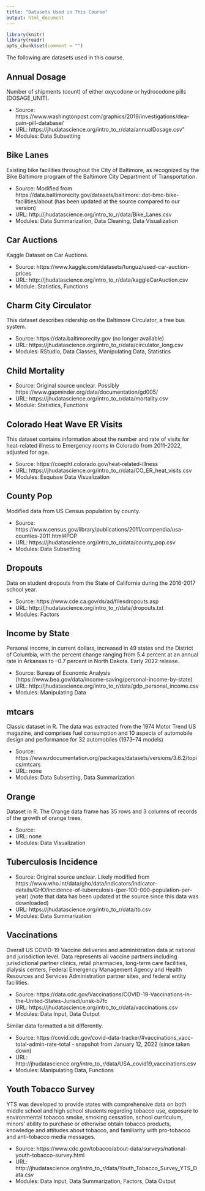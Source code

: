 ```yaml
---
title: "Datasets Used in This Course"
output: html_document
---
```


```r
library(knitr)
library(readr)
opts_chunk$set(comment = "")
```

The following are datasets used in this course.

## Annual Dosage

Number of shipments (count) of either oxycodone or hydrocodone pills (DOSAGE_UNIT).

* Source: https://www.washingtonpost.com/graphics/2019/investigations/dea-pain-pill-database/
* URL: https://jhudatascience.org/intro_to_r/data/annualDosage.csv"
* Modules: Data Subsetting

## Bike Lanes

Existing bike facilities throughout the City of Baltimore, as recognized by the Bike Baltimore program of the Baltimore City Department of Transportation.

* Source: Modified from https://data.baltimorecity.gov/datasets/baltimore::dot-bmc-bike-facilities/about (has been updated at the source compared to our version)
* URL: http://jhudatascience.org/intro_to_r/data/Bike_Lanes.csv
* Modules: Data Summarization, Data Cleaning, Data Visualization

## Car Auctions

Kaggle Dataset on Car Auctions.

* Source: https://www.kaggle.com/datasets/tunguz/used-car-auction-prices
* URL: http://jhudatascience.org/intro_to_r/data/kaggleCarAuction.csv
* Module: Statistics, Functions

## Charm City Circulator

This dataset describes ridership on the Baltimore Circulator, a free bus system.

* Source: https://data.baltimorecity.gov (no longer available)
* URL: https://jhudatascience.org/intro_to_r/data/circulator_long.csv
* Modules: RStudio, Data Classes, Manipulating Data, Statistics

## Child Mortality

* Source: Original source unclear. Possibly https://www.gapminder.org/data/documentation/gd005/
* URL: https://jhudatascience.org/intro_to_r/data/mortality.csv
* Module: Statistics, Functions

## Colorado Heat Wave ER Visits

This dataset contains information about the number and rate of visits for heat-related illness to Emergency rooms in Colorado from 2011-2022, adjusted for age.

* Source: https://coepht.colorado.gov/heat-related-illness
* URL: https://jhudatascience.org/intro_to_r/data/CO_ER_heat_visits.csv
* Modules: Esquisse Data Visualization

## County Pop

Modified data from US Census population by county.

* Source: https://www.census.gov/library/publications/2011/compendia/usa-counties-2011.html#POP
* URL: https://jhudatascience.org/intro_to_r/data/county_pop.csv
* Modules: Data Subsetting

## Dropouts

Data on student dropouts from the State of California during the 2016-2017 school year.

* Source: https://www.cde.ca.gov/ds/ad/filesdropouts.asp
* URL: http://jhudatascience.org/intro_to_r/data/dropouts.txt
* Modules: Factors

## Income by State

Personal income, in current dollars, increased in 49 states and the District of Columbia, with the percent change ranging from 5.4 percent at an annual rate in Arkansas to –0.7 percent in North Dakota. Early 2022 release.

* Source: Bureau of Economic Analysis (https://www.bea.gov/data/income-saving/personal-income-by-state)
* URL: http://jhudatascience.org/intro_to_r/data/gdp_personal_income.csv
* Modules: Manipulating Data

## mtcars

Classic dataset in R. The data was extracted from the 1974 Motor Trend US magazine, and comprises fuel consumption and 10 aspects of automobile design and performance for 32 automobiles (1973--74 models)

* Source: https://www.rdocumentation.org/packages/datasets/versions/3.6.2/topics/mtcars
* URL: none
* Modules: Data Subsetting, Data Summarization

## Orange

Dataset in R. The Orange data frame has 35 rows and 3 columns of records of the growth of orange trees.

* Source:
* URL: none
* Modules: Data Visualization

## Tuberculosis Incidence

* Source: Original source unclear. Likely modified from https://www.who.int/data/gho/data/indicators/indicator-details/GHO/incidence-of-tuberculosis-(per-100-000-population-per-year) (note that data has been updated at the source since this data was downloaded)
* URL: https://jhudatascience.org/intro_to_r/data/tb.csv  
* Modules: Data Summarization

## Vaccinations

Overall US COVID-19 Vaccine deliveries and administration data at national and jurisdiction level. Data represents all vaccine partners including jurisdictional partner clinics, retail pharmacies, long-term care facilities, dialysis centers, Federal Emergency Management Agency and Health Resources and Services Administration partner sites, and federal entity facilities. 

* Source: https://data.cdc.gov/Vaccinations/COVID-19-Vaccinations-in-the-United-States-Jurisdi/unsk-b7fc
* URL: https://jhudatascience.org/intro_to_r/data/vaccinations.csv
* Modules: Data Input, Data Output

Similar data formatted a bit differently.

* Source: https://covid.cdc.gov/covid-data-tracker/#vaccinations_vacc-total-admin-rate-total - snapshot from January 12, 2022 (since taken down)
* URL: http://jhudatascience.org/intro_to_r/data/USA_covid19_vaccinations.csv
* Modules: Manipulating Data, Functions

## Youth Tobacco Survey

YTS was developed to provide states with comprehensive data on both middle school and high school students regarding tobacco use, exposure to environmental tobacco smoke, smoking cessation, school curriculum, minors' ability to purchase or otherwise obtain tobacco products, knowledge and attitudes about tobacco, and familiarity with pro-tobacco and anti-tobacco media messages.

* Source: https://www.cdc.gov/tobacco/about-data/surveys/national-youth-tobacco-survey.html
* URL: http://jhudatascience.org/intro_to_r/data/Youth_Tobacco_Survey_YTS_Data.csv
* Modules: Data Input, Data Summarization, Factors, Data Output

